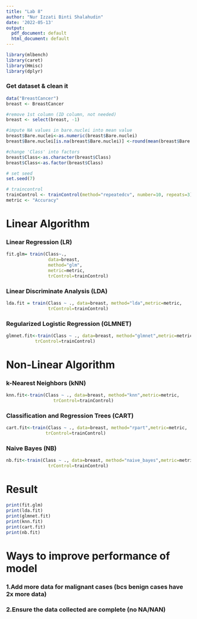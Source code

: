 ---
title: "Lab 8"
author: "Nur Izzati Binti Shalahudin"
date: '2022-05-13'
output:
  pdf_document: default
  html_document: default
---

```{r, echo=FALSE,message = FALSE}
library(mlbench)
library(caret)
library(Hmisc)
library(dplyr)
```

### Get dataset & clean it
```{r,warning=FALSE}
data("BreastCancer")
breast <- BreastCancer

#remove 1st column (ID column, not needed)
breast <- select(breast, -1)

#impute NA values in bare.nuclei into mean value
breast$Bare.nuclei<-as.numeric(breast$Bare.nuclei)
breast$Bare.nuclei[is.na(breast$Bare.nuclei)] <-round(mean(breast$Bare.nuclei, na.rm = T),digits = 0)

#change 'Class' into factors
breast$Class<-as.character(breast$Class)
breast$Class<-as.factor(breast$Class)

# set seed
set.seed(7)

# traincontrol
trainControl <- trainControl(method="repeatedcv", number=10, repeats=3)
metric <- "Accuracy"
```


# **Linear Algorithm**

### Linear Regression (LR)
```{r,warning=FALSE}
fit.glm= train(Class~.,
                data=breast, 
                method="glm",
                metric=metric,
                trControl=trainControl)
```

### Linear Discriminate Analysis (LDA)
```{r}
lda.fit = train(Class ~ ., data=breast, method="lda",metric=metric,
                trControl=trainControl)
```

### Regularized Logistic Regression (GLMNET)
```{r}
glmnet.fit<-train(Class ~ ., data=breast, method="glmnet",metric=metric,
           trControl=trainControl)
```









# **Non-Linear Algorithm**

### k-Nearest Neighbors (kNN)
```{r}
knn.fit<-train(Class ~ ., data=breast, method="knn",metric=metric,
                  trControl=trainControl)

```

### Classification and Regression Trees (CART)
```{r}
cart.fit<-train(Class ~ ., data=breast, method="rpart",metric=metric,
               trControl=trainControl)

```

### Naive Bayes (NB)
```{r}
nb.fit<-train(Class ~ ., data=breast, method="naive_bayes",metric=metric,
                trControl=trainControl)

```

# **Result**
```{r}
print(fit.glm)
print(lda.fit)
print(glmnet.fit)
print(knn.fit)
print(cart.fit)
print(nb.fit)
```








# **Ways to improve performance of model**
### 1.Add more data for malignant cases (bcs benign cases have 2x more data)
### 2.Ensure the data collected are complete (no NA/NAN)

